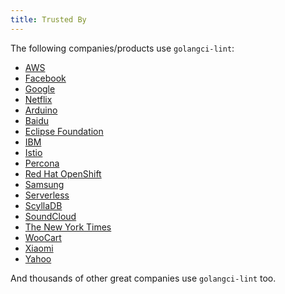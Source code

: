 ```yaml
---
title: Trusted By
---
```


The following companies/products use `golangci-lint`:

- [AWS](https://github.com/aws/aws-xray-sdk-go)
- [Facebook](https://github.com/facebookincubator/fbender)
- [Google](https://github.com/GoogleContainerTools/skaffold)
- [Netflix](https://github.com/Netflix/titus-executor)
- [Arduino](https://github.com/arduino/arduino-cli)
- [Baidu](https://github.com/baidu/bfe)
- [Eclipse Foundation](https://github.com/eclipse/che-go-jsonrpc)
- [IBM](https://github.com/ibm-developer/ibm-cloud-env-golang)
- [Istio](https://github.com/istio/istio)
- [Percona](https://github.com/percona/pmm-managed)
- [Red Hat OpenShift](https://github.com/openshift/telemeter)
- [Samsung](https://github.com/samsung-cnct/cluster-api-provider-ssh)
- [Serverless](https://github.com/serverless/event-gateway)
- [ScyllaDB](https://github.com/scylladb/gocqlx)
- [SoundCloud](https://github.com/soundcloud/periskop)
- [The New York Times](https://github.com/NYTimes/encoding-wrapper)
- [WooCart](https://github.com/woocart/gsutil)
- [Xiaomi](https://github.com/XiaoMi/soar)
- [Yahoo](https://github.com/yahoo/yfuzz)

And thousands of other great companies use `golangci-lint` too.
